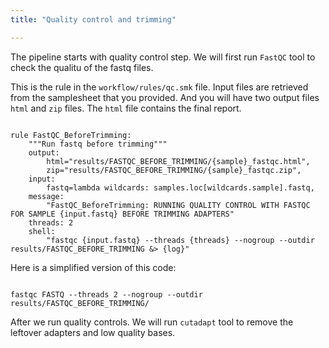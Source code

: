 ```yaml
---
title: "Quality control and trimming"

---
```


The pipeline starts with quality control step. We will first run `FastQC` tool to check the qualitu of the fastq files.

This is the rule in the `workflow/rules/qc.smk` file. Input files are retrieved from the samplesheet that you provided. And you will have two output files `html` and `zip` files. The `html` file contains the final report.

```

rule FastQC_BeforeTrimming:
    """Run fastq before trimming"""
    output:
        html="results/FASTQC_BEFORE_TRIMMING/{sample}_fastqc.html",
        zip="results/FASTQC_BEFORE_TRIMMING/{sample}_fastqc.zip",
    input:
        fastq=lambda wildcards: samples.loc[wildcards.sample].fastq,
    message:
        "FastQC_BeforeTrimming: RUNNING QUALITY CONTROL WITH FASTQC FOR SAMPLE {input.fastq} BEFORE TRIMMING ADAPTERS"
    threads: 2
    shell:
        "fastqc {input.fastq} --threads {threads} --nogroup --outdir results/FASTQC_BEFORE_TRIMMING &> {log}"

```

Here is a simplified version of this code:

```

fastqc FASTQ --threads 2 --nogroup --outdir results/FASTQC_BEFORE_TRIMMING/

```

After we run quality controls. We will run `cutadapt` tool to remove the leftover adapters and low quality bases. 

